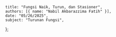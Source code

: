     title: "Fungsi Naik, Turun, dan Stasioner",
    authors: [{ name: "Nabil Akbarazzima Fatih" }],
    date: "05/26/2025",
    subject: "Turunan Fungsi",
};